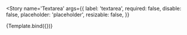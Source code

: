 
<Meta title='XT-UI-Kit-Components/Textarea' component={Textarea} />


<Story
  name='Textarea'
  args={{
    label: 'textarea',
    required: false,
    disable: false,
    placeholder: 'placeholder',
    resizable: false,
  }}
>
  {Template.bind({})}
</Story>

